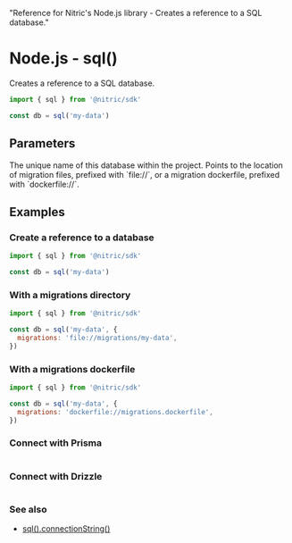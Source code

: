   "Reference for Nitric's Node.js library - Creates a reference to a SQL database."

# Node.js - sql()

Creates a reference to a SQL database.

```javascript
import { sql } from '@nitric/sdk'

const db = sql('my-data')
```

## Parameters

<Properties>
  <Property name="name" required type="string">
    The unique name of this database within the project.
  </Property>
  <Property name="migrations" type="string">
    Points to the location of migration files, prefixed with `file://`, or a
    migration dockerfile, prefixed with `dockerfile://`.
  </Property>
</Properties>

## Examples

### Create a reference to a database

```javascript
import { sql } from '@nitric/sdk'

const db = sql('my-data')
```

### With a migrations directory

```javascript
import { sql } from '@nitric/sdk'

const db = sql('my-data', {
  migrations: 'file://migrations/my-data',
})
```

### With a migrations dockerfile

```javascript
import { sql } from '@nitric/sdk'

const db = sql('my-data', {
  migrations: 'dockerfile://migrations.dockerfile',
})
```

### Connect with Prisma

```javascript file=<rootDir>/src/assets/snippets/sql-prisma-snippet.js

```

### Connect with Drizzle

```javascript file=<rootDir>/src/assets/snippets/sql-drizzle-snippet.js

```

### See also

- [sql().connectionString()](./sql-connection-string)
